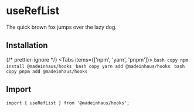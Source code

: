 # useRefList

The quick brown fox jumps over the lazy dog.

## Installation


{/* prettier-ignore */}
<Tabs items={['npm', 'yarn', 'pnpm']}>
    <Tab>
        ```bash copy
        npm install @madeinhaus/hooks
        ```
    </Tab>
    <Tab>
        ```bash copy
        yarn add @madeinhaus/hooks
        ```
    </Tab>
    <Tab>
        ```bash copy
        pnpm add @madeinhaus/hooks
        ```
    </Tab>
</Tabs>

## Import

`import { useRefList } from '@madeinhaus/hooks';`
